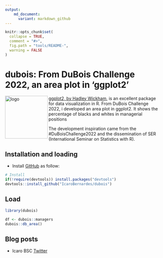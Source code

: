 ```yaml
---
output:
    md_document:
      variant: markdown_github
---
```


<!-- README.md is generated from README.Rmd. Please edit that file -->

```r
knitr::opts_chunk$set(
  collapse = TRUE,
  comment = "#>",
  fig.path = "tools/README-",
  warning = FALSE
)
```

# dubois: From DuBois Challenge 2022, an area plot in 'ggplot2'

<img align="left" src="https://github.com/IcaroBernardes/dubois/blob/master/img/dubois%20(2).png?raw=true" alt="logo" width="140"> 
       
[ggplot2, by Hadley Wickham, ](https://ggplot2.tidyverse.org/) is an excellent package for data visualization in R. From DuBois Challenge 2022, i developed an area plot in ggplot2. It shows the percentage of blacks and whites in managerial positions 

The development inspiration came from the #DuBoisChallenge2022 and the dissemination of SER (International Seminar on Statistics with R).

## Installation and loading

- Install [GitHub](https://github.com/IcaroBernardes/dubois) as follow: 
    
   
```r
# Install
if(!require(devtools)) install.packages("devtools")
devtools::install_github("IcaroBernardes/dubois")
```

## Load
     
```r
library(dubois)

df <- dubois::managers
dubois::db_area()
```

## Blog posts
   
- Icaro BSC [Twitter](https://twitter.com/IcaroBSC/status/1501323176088780800)

